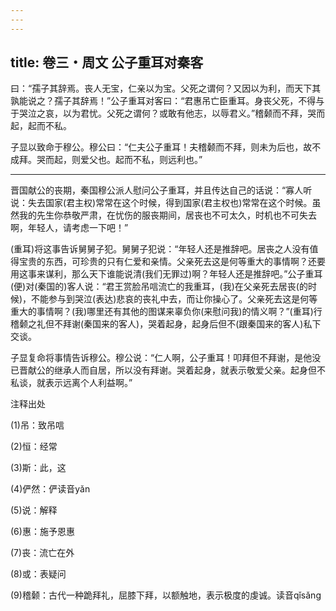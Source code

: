 ```yaml
---
---
---
```

title: 卷三・周文 公子重耳对秦客
---

曰：“孺子其辞焉。丧人无宝，仁亲以为宝。父死之谓何？又因以为利，而天下其孰能说之？孺子其辞焉！”公子重耳对客曰：“君惠吊亡臣重耳。身丧父死，不得与于哭泣之哀，以为君忧。父死之谓何？或敢有他志，以辱君义。”稽颡而不拜，哭而起，起而不私。

子显以致命于穆公。穆公曰：“仁夫公子重耳！夫稽颡而不拜，则未为后也，故不成拜。哭而起，则爱父也。起而不私，则远利也。”

----------------

晋国献公的丧期，秦国穆公派人慰问公子重耳，并且传达自己的话说：“寡人听说：失去国家(君主权)常常在这个时候，得到国家(君主权也)常常在这个时候。虽然我的先生你恭敬严肃，在忧伤的服丧期间，居丧也不可太久，时机也不可失去啊，年轻人，请考虑一下吧！”

(重耳)将这事告诉舅舅子犯。舅舅子犯说：“年轻人还是推辞吧。居丧之人没有值得宝贵的东西，可珍贵的只有仁爱和亲情。父亲死去这是何等重大的事情啊？还要用这事来谋利，那么天下谁能说清(我们无罪过)啊？年轻人还是推辞吧。”公子重耳(便)对(秦国的)客人说：“君王赏脸吊唁流亡的我重耳，(我)在父亲死去居丧(的时候)，不能参与到哭泣(表达)悲哀的丧礼中去，而让你操心了。父亲死去这是何等重大的事情啊？(我)哪里还有其他的图谋来辜负你(来慰问我)的情义啊？”(重耳)行稽颡之礼但不拜谢(秦国来的客人)，哭着起身，起身后但不(跟秦国来的客人)私下交谈。

子显复命将事情告诉穆公。穆公说：“仁人啊，公子重耳！叩拜但不拜谢，是他没已晋献公的继承人而自居，所以没有拜谢。哭着起身，就表示敬爱父亲。起身但不私谈，就表示远离个人利益啊。”

注释出处

(1)吊：致吊唁

(2)恒：经常

(3)斯：此，这

(4)俨然：俨读音yǎn

(5)说：解释

(6)惠：施予恩惠

(7)丧：流亡在外

(8)或：表疑问

(9)稽颡：古代一种跪拜礼，屈膝下拜，以额触地，表示极度的虔诚。读音qǐsǎng

